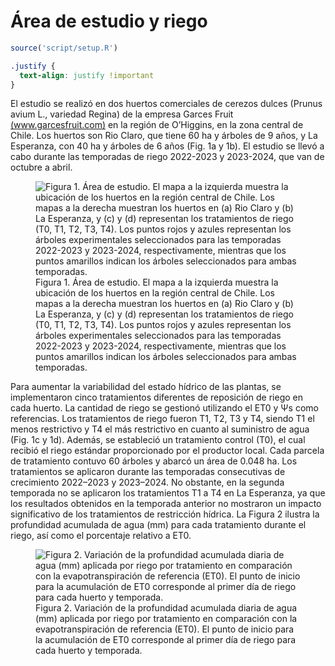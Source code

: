 # Área de estudio y riego

```r
source('script/setup.R')
```
```css
.justify {
  text-align: justify !important
}
```

::: justify
El estudio se realizó en dos huertos comerciales de cerezos dulces (Prunus avium L., variedad Regina) de la empresa Garces Fruit [(www.garcesfruit.com)](www.garcesfruit.com) en la región de O'Higgins, en la zona central de Chile. Los huertos son Rio Claro, que tiene 60 ha y árboles de 9 años, y La Esperanza, con 40 ha y árboles de 6 años (Fig. 1a y 1b). El estudio se llevó a cabo durante las temporadas de riego 2022-2023 y 2023-2024, que van de octubre a abril.

![Figura 1. Área de estudio. El mapa a la izquierda muestra la ubicación de los huertos en la región central de Chile. Los mapas a la derecha muestran los huertos en (a) Rio Claro y (b) La Esperanza, y (c) y (d) representan los tratamientos de riego (T0, T1, T2, T3, T4). Los puntos rojos y azules representan los árboles experimentales seleccionados para las temporadas 2022-2023 y 2023-2024, respectivamente, mientras que los puntos amarillos indican los árboles seleccionados para ambas temporadas.](figuras/09_metodologia/area_estudio.png){.lightbox}

Para aumentar la variabilidad del estado hídrico de las plantas, se implementaron cinco tratamientos diferentes de reposición de riego en cada huerto. La cantidad de riego se gestionó utilizando el ET0 y Ψs como referencias. Los tratamientos de riego fueron T1, T2, T3 y T4, siendo T1 el menos restrictivo y T4 el más restrictivo en cuanto al suministro de agua (Fig. 1c y 1d). Además, se estableció un tratamiento control (T0), el cual recibió el riego estándar proporcionado por el productor local. Cada parcela de tratamiento contuvo 60 árboles y abarcó un área de 0.048 ha. Los tratamientos se aplicaron durante las temporadas consecutivas de crecimiento 2022–2023 y 2023–2024. No obstante, en la segunda temporada no se aplicaron los tratamientos T1 a T4 en La Esperanza, ya que los resultados obtenidos en la temporada anterior no mostraron un impacto significativo de los tratamientos de restricción hídrica. La Figura 2 ilustra la profundidad acumulada de agua (mm) para cada tratamiento durante el riego, así como el porcentaje relativo a ET0.

![Figura 2. Variación de la profundidad acumulada diaria de agua (mm) aplicada por riego por tratamiento en comparación con la evapotranspiración de referencia (ET0). El punto de inicio para la acumulación de ET0 corresponde al primer día de riego para cada huerto y temporada.](figuras/09_metodologia/riego_lamina.png){.lightbox}
:::
